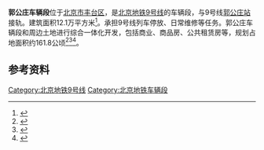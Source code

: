 {{Infobox railway depot
| name = 郭公庄车辆段
| depot_logo = 
| logo_upright = 
| logo_alt = 
| logo_caption = 
| image =
| image_upright = 
| image_alt = 
| caption = 
| location = {{CHN}}[[北京市|北京市]][[丰台区|丰台区]]
| coordinates = <!--{{coord||56|54.74|N|116|21|49.68|E|display=inline}}-->
| owner = 
| operator = [[北京地铁|北京地铁]]
| depotcode = 
| type = 地铁车辆段
| roads = 
| rollingstock = 
| routes = {{北京地铁线路名|9|c}}
| opened = 2011年12月31日
| closed = 
| original = 
| former_depot_codes   =
| former_rolling_stock = 
}}'''郭公庄车辆段'''位于[[北京市|北京市]][[丰台区|丰台区]]，是[[北京地铁9号线|北京地铁9号线]]的车辆段，与9号线[[郭公庄站|郭公庄站]]接轨。建筑面积12.1万平方米<ref>{{cite web|url=http://project.newsccn.com/2011-10-20/93067.html|title=中铁一局建安公司北京地铁郭公庄车辆段攻坚纪实|date=2011-10-20|accessdate=2012-03-20|archive-url=https://web.archive.org/web/20111022110347/http://project.newsccn.com/2011-10-20/93067.html|archive-date=2011-10-22|dead-url=yes}}</ref>。承担9号线列车停放、日常维修等任务。郭公庄车辆段和周边土地进行综合一体化开发，包括商业、商品房、公共租赁房等，规划占地面积约161.8公顷<ref>{{cite web|url=http://www.bjghw.gov.cn/web/static/articles/catalog_84/article_6881/6881.html|title=中国北京地铁9号线郭公庄站及车辆段和周边用地规划设计方案征集|date=2007-04-28|accessdate=2012-03-20|publisher=[[北京市规划委员会|北京市规划委员会]]|archive-url=https://web.archive.org/web/20160305082852/http://bjghw.gov.cn/web/static/articles/catalog_84/article_6881/6881.html|archive-date=2016-03-05|dead-url=yes}}</ref><ref>{{cite news|url=http://news.xinhuanet.com/fortune/2011-12/08/c_122392912.htm|title=京9号线南段年底通车 地铁枢纽试水商业一体开发|date=2011-12-08|accessdate=2012-03-20|archive-date=2012-05-07|archive-url=https://web.archive.org/web/20120507232825/http://news.xinhuanet.com/fortune/2011-12/08/c_122392912.htm|dead-url=no}}</ref><ref>{{cite web|url=http://www.bjjtw.gov.cn/gzdt/ywsds/201112/t20111209_58060.htm|title=9号线南段将于2011年年底开通试运营|date=2011-12-09|accessdate=2012-03-20|publisher=[[北京市交通委员会|北京市交通委员会]]|deadurl=yes|archiveurl=https://web.archive.org/web/20131224115102/http://www.bjjtw.gov.cn/gzdt/ywsds/201112/t20111209_58060.htm|archivedate=2013-12-24}}</ref>。

== 参考资料 ==
{{reflist}}
{{BJS-stub}}
{{北京地铁9号线|nocat}}
{{北京地铁车辆段}}
[[Category:北京地铁9号线|Category:北京地铁9号线]]
[[Category:北京地铁车辆段|Category:北京地铁车辆段]]